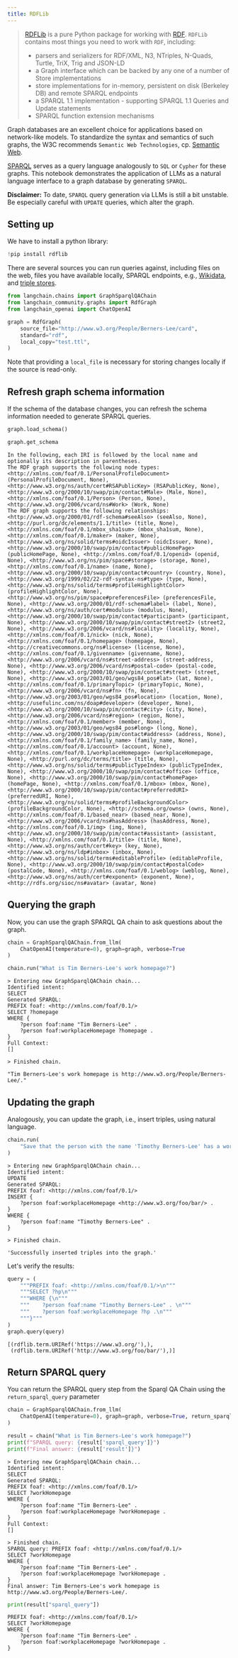 ```yaml
---
title: RDFLib
---
```


>[RDFLib](https://rdflib.readthedocs.io/) is a pure Python package for working with [RDF](https://en.wikipedia.org/wiki/Resource_Description_Framework). `RDFLib` contains most things you need to work with `RDF`, including:
>- parsers and serializers for RDF/XML, N3, NTriples, N-Quads, Turtle, TriX, Trig and JSON-LD
>- a Graph interface which can be backed by any one of a number of Store implementations
>- store implementations for in-memory, persistent on disk (Berkeley DB) and remote SPARQL endpoints
>- a SPARQL 1.1 implementation - supporting SPARQL 1.1 Queries and Update statements
>- SPARQL function extension mechanisms

Graph databases are an excellent choice for applications based on network-like models. To standardize the syntax and semantics of such graphs, the W3C recommends `Semantic Web Technologies`, cp. [Semantic Web](https://www.w3.org/standards/semanticweb/).

[SPARQL](https://www.w3.org/TR/sparql11-query/) serves as a query language analogously to `SQL` or `Cypher` for these graphs. This notebook demonstrates the application of LLMs as a natural language interface to a graph database by generating `SPARQL`.

**Disclaimer:** To date, `SPARQL` query generation via LLMs is still a bit unstable. Be especially careful with `UPDATE` queries, which alter the graph.

## Setting up

We have to install a python library:


```python
!pip install rdflib
```

There are several sources you can run queries against, including files on the web, files you have available locally, SPARQL endpoints, e.g., [Wikidata](https://www.wikidata.org/wiki/Wikidata:Main_Page), and [triple stores](https://www.w3.org/wiki/LargeTripleStores).


```python
from langchain.chains import GraphSparqlQAChain
from langchain_community.graphs import RdfGraph
from langchain_openai import ChatOpenAI
```


```python
graph = RdfGraph(
    source_file="http://www.w3.org/People/Berners-Lee/card",
    standard="rdf",
    local_copy="test.ttl",
)
```

Note that providing a `local_file` is necessary for storing changes locally if the source is read-only.

## Refresh graph schema information
If the schema of the database changes, you can refresh the schema information needed to generate SPARQL queries.


```python
graph.load_schema()
```


```python
graph.get_schema
```
```output
In the following, each IRI is followed by the local name and optionally its description in parentheses.
The RDF graph supports the following node types:
<http://xmlns.com/foaf/0.1/PersonalProfileDocument> (PersonalProfileDocument, None), <http://www.w3.org/ns/auth/cert#RSAPublicKey> (RSAPublicKey, None), <http://www.w3.org/2000/10/swap/pim/contact#Male> (Male, None), <http://xmlns.com/foaf/0.1/Person> (Person, None), <http://www.w3.org/2006/vcard/ns#Work> (Work, None)
The RDF graph supports the following relationships:
<http://www.w3.org/2000/01/rdf-schema#seeAlso> (seeAlso, None), <http://purl.org/dc/elements/1.1/title> (title, None), <http://xmlns.com/foaf/0.1/mbox_sha1sum> (mbox_sha1sum, None), <http://xmlns.com/foaf/0.1/maker> (maker, None), <http://www.w3.org/ns/solid/terms#oidcIssuer> (oidcIssuer, None), <http://www.w3.org/2000/10/swap/pim/contact#publicHomePage> (publicHomePage, None), <http://xmlns.com/foaf/0.1/openid> (openid, None), <http://www.w3.org/ns/pim/space#storage> (storage, None), <http://xmlns.com/foaf/0.1/name> (name, None), <http://www.w3.org/2000/10/swap/pim/contact#country> (country, None), <http://www.w3.org/1999/02/22-rdf-syntax-ns#type> (type, None), <http://www.w3.org/ns/solid/terms#profileHighlightColor> (profileHighlightColor, None), <http://www.w3.org/ns/pim/space#preferencesFile> (preferencesFile, None), <http://www.w3.org/2000/01/rdf-schema#label> (label, None), <http://www.w3.org/ns/auth/cert#modulus> (modulus, None), <http://www.w3.org/2000/10/swap/pim/contact#participant> (participant, None), <http://www.w3.org/2000/10/swap/pim/contact#street2> (street2, None), <http://www.w3.org/2006/vcard/ns#locality> (locality, None), <http://xmlns.com/foaf/0.1/nick> (nick, None), <http://xmlns.com/foaf/0.1/homepage> (homepage, None), <http://creativecommons.org/ns#license> (license, None), <http://xmlns.com/foaf/0.1/givenname> (givenname, None), <http://www.w3.org/2006/vcard/ns#street-address> (street-address, None), <http://www.w3.org/2006/vcard/ns#postal-code> (postal-code, None), <http://www.w3.org/2000/10/swap/pim/contact#street> (street, None), <http://www.w3.org/2003/01/geo/wgs84_pos#lat> (lat, None), <http://xmlns.com/foaf/0.1/primaryTopic> (primaryTopic, None), <http://www.w3.org/2006/vcard/ns#fn> (fn, None), <http://www.w3.org/2003/01/geo/wgs84_pos#location> (location, None), <http://usefulinc.com/ns/doap#developer> (developer, None), <http://www.w3.org/2000/10/swap/pim/contact#city> (city, None), <http://www.w3.org/2006/vcard/ns#region> (region, None), <http://xmlns.com/foaf/0.1/member> (member, None), <http://www.w3.org/2003/01/geo/wgs84_pos#long> (long, None), <http://www.w3.org/2000/10/swap/pim/contact#address> (address, None), <http://xmlns.com/foaf/0.1/family_name> (family_name, None), <http://xmlns.com/foaf/0.1/account> (account, None), <http://xmlns.com/foaf/0.1/workplaceHomepage> (workplaceHomepage, None), <http://purl.org/dc/terms/title> (title, None), <http://www.w3.org/ns/solid/terms#publicTypeIndex> (publicTypeIndex, None), <http://www.w3.org/2000/10/swap/pim/contact#office> (office, None), <http://www.w3.org/2000/10/swap/pim/contact#homePage> (homePage, None), <http://xmlns.com/foaf/0.1/mbox> (mbox, None), <http://www.w3.org/2000/10/swap/pim/contact#preferredURI> (preferredURI, None), <http://www.w3.org/ns/solid/terms#profileBackgroundColor> (profileBackgroundColor, None), <http://schema.org/owns> (owns, None), <http://xmlns.com/foaf/0.1/based_near> (based_near, None), <http://www.w3.org/2006/vcard/ns#hasAddress> (hasAddress, None), <http://xmlns.com/foaf/0.1/img> (img, None), <http://www.w3.org/2000/10/swap/pim/contact#assistant> (assistant, None), <http://xmlns.com/foaf/0.1/title> (title, None), <http://www.w3.org/ns/auth/cert#key> (key, None), <http://www.w3.org/ns/ldp#inbox> (inbox, None), <http://www.w3.org/ns/solid/terms#editableProfile> (editableProfile, None), <http://www.w3.org/2000/10/swap/pim/contact#postalCode> (postalCode, None), <http://xmlns.com/foaf/0.1/weblog> (weblog, None), <http://www.w3.org/ns/auth/cert#exponent> (exponent, None), <http://rdfs.org/sioc/ns#avatar> (avatar, None)
```
## Querying the graph

Now, you can use the graph SPARQL QA chain to ask questions about the graph.


```python
chain = GraphSparqlQAChain.from_llm(
    ChatOpenAI(temperature=0), graph=graph, verbose=True
)
```


```python
chain.run("What is Tim Berners-Lee's work homepage?")
```
```output
> Entering new GraphSparqlQAChain chain...
Identified intent:
SELECT
Generated SPARQL:
PREFIX foaf: <http://xmlns.com/foaf/0.1/>
SELECT ?homepage
WHERE {
    ?person foaf:name "Tim Berners-Lee" .
    ?person foaf:workplaceHomepage ?homepage .
}
Full Context:
[]

> Finished chain.
```


```output
"Tim Berners-Lee's work homepage is http://www.w3.org/People/Berners-Lee/."
```


## Updating the graph

Analogously, you can update the graph, i.e., insert triples, using natural language.


```python
chain.run(
    "Save that the person with the name 'Timothy Berners-Lee' has a work homepage at 'http://www.w3.org/foo/bar/'"
)
```
```output
> Entering new GraphSparqlQAChain chain...
Identified intent:
UPDATE
Generated SPARQL:
PREFIX foaf: <http://xmlns.com/foaf/0.1/>
INSERT {
    ?person foaf:workplaceHomepage <http://www.w3.org/foo/bar/> .
}
WHERE {
    ?person foaf:name "Timothy Berners-Lee" .
}

> Finished chain.
```


```output
'Successfully inserted triples into the graph.'
```


Let's verify the results:


```python
query = (
    """PREFIX foaf: <http://xmlns.com/foaf/0.1/>\n"""
    """SELECT ?hp\n"""
    """WHERE {\n"""
    """    ?person foaf:name "Timothy Berners-Lee" . \n"""
    """    ?person foaf:workplaceHomepage ?hp .\n"""
    """}"""
)
graph.query(query)
```



```output
[(rdflib.term.URIRef('https://www.w3.org/'),),
 (rdflib.term.URIRef('http://www.w3.org/foo/bar/'),)]
```


## Return SPARQL query
You can return the SPARQL query step from the Sparql QA Chain using the `return_sparql_query` parameter


```python
chain = GraphSparqlQAChain.from_llm(
    ChatOpenAI(temperature=0), graph=graph, verbose=True, return_sparql_query=True
)
```


```python
result = chain("What is Tim Berners-Lee's work homepage?")
print(f"SPARQL query: {result['sparql_query']}")
print(f"Final answer: {result['result']}")
```
```output
> Entering new GraphSparqlQAChain chain...
Identified intent:
SELECT
Generated SPARQL:
PREFIX foaf: <http://xmlns.com/foaf/0.1/>
SELECT ?workHomepage
WHERE {
    ?person foaf:name "Tim Berners-Lee" .
    ?person foaf:workplaceHomepage ?workHomepage .
}
Full Context:
[]

> Finished chain.
SPARQL query: PREFIX foaf: <http://xmlns.com/foaf/0.1/>
SELECT ?workHomepage
WHERE {
    ?person foaf:name "Tim Berners-Lee" .
    ?person foaf:workplaceHomepage ?workHomepage .
}
Final answer: Tim Berners-Lee's work homepage is http://www.w3.org/People/Berners-Lee/.
```

```python
print(result["sparql_query"])
```
```output
PREFIX foaf: <http://xmlns.com/foaf/0.1/>
SELECT ?workHomepage
WHERE {
    ?person foaf:name "Tim Berners-Lee" .
    ?person foaf:workplaceHomepage ?workHomepage .
}
```
